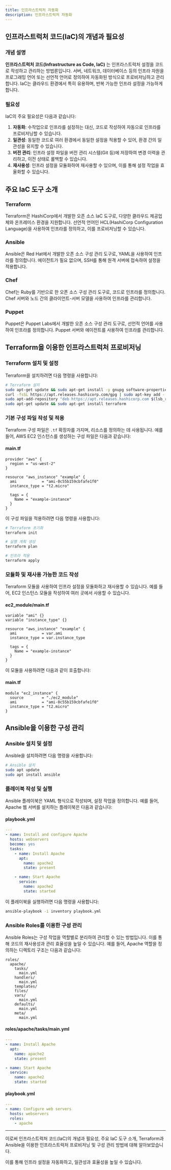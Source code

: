```yaml
---
title: 인프라스트럭처 자동화
description: 인프라스트럭처 자동화
---
```

## 인프라스트럭처 코드(IaC)의 개념과 필요성

### 개념 설명

**인프라스트럭처 코드(Infrastructure as Code, IaC)** 는 인프라스트럭처 설정을 코드로 작성하고 관리하는 방법론입니다. 서버, 네트워크, 데이터베이스 등의 인프라 자원을 프로그래밍 언어 또는 선언적 언어로 정의하여 자동화된 방식으로 프로비저닝하고 관리합니다. IaC는 클라우드 환경에서 특히 유용하며, 반복 가능한 인프라 설정을 가능하게 합니다.

### 필요성

IaC의 주요 필요성은 다음과 같습니다:

1. **자동화**: 수작업으로 인프라를 설정하는 대신, 코드로 작성하여 자동으로 인프라를 프로비저닝할 수 있습니다.
2. **일관성**: 동일한 코드로 여러 환경에서 동일한 설정을 적용할 수 있어, 환경 간의 일관성을 유지할 수 있습니다.
3. **버전 관리**: 인프라 설정 파일을 버전 관리 시스템(Git 등)에 저장하여 변경 이력을 관리하고, 이전 상태로 롤백할 수 있습니다.
4. **재사용성**: 인프라 설정을 모듈화하여 재사용할 수 있으며, 이를 통해 설정 작업을 효율화할 수 있습니다.

## 주요 IaC 도구 소개

### Terraform

Terraform은 HashiCorp에서 개발한 오픈 소스 IaC 도구로, 다양한 클라우드 제공업체와 온프레미스 환경을 지원합니다. 선언적 언어인 HCL(HashiCorp Configuration Language)을 사용하여 인프라를 정의하고, 이를 프로비저닝할 수 있습니다.

### Ansible

Ansible은 Red Hat에서 개발한 오픈 소스 구성 관리 도구로, YAML을 사용하여 인프라를 정의합니다. 에이전트가 필요 없으며, SSH를 통해 원격 서버에 접속하여 설정을 적용합니다.

### Chef

Chef는 Ruby를 기반으로 한 오픈 소스 구성 관리 도구로, 코드로 인프라를 정의합니다. Chef 서버와 노드 간의 클라이언트-서버 모델을 사용하여 인프라를 관리합니다.

### Puppet

Puppet은 Puppet Labs에서 개발한 오픈 소스 구성 관리 도구로, 선언적 언어를 사용하여 인프라를 정의합니다. Puppet 서버와 에이전트를 사용하여 인프라를 관리합니다.

## Terraform을 이용한 인프라스트럭처 프로비저닝

### Terraform 설치 및 설정

Terraform을 설치하려면 다음 명령을 사용합니다:

```sh
# Terraform 설치
sudo apt-get update && sudo apt-get install -y gnupg software-properties-common curl
curl -fsSL https://apt.releases.hashicorp.com/gpg | sudo apt-key add -
sudo apt-add-repository "deb https://apt.releases.hashicorp.com $(lsb_release -cs) main"
sudo apt-get update && sudo apt-get install terraform
```

### 기본 구성 파일 작성 및 적용

Terraform 구성 파일은 `.tf` 확장자를 가지며, 리소스를 정의하는 데 사용됩니다. 예를 들어, AWS EC2 인스턴스를 생성하는 구성 파일은 다음과 같습니다:

#### main.tf

```hcl
provider "aws" {
  region = "us-west-2"
}

resource "aws_instance" "example" {
  ami           = "ami-0c55b159cbfafe1f0"
  instance_type = "t2.micro"

  tags = {
    Name = "example-instance"
  }
}
```

이 구성 파일을 적용하려면 다음 명령을 사용합니다:

```sh
# Terraform 초기화
terraform init

# 실행 계획 생성
terraform plan

# 인프라 적용
terraform apply
```

### 모듈화 및 재사용 가능한 코드 작성

Terraform 모듈을 사용하여 인프라 설정을 모듈화하고 재사용할 수 있습니다. 예를 들어, EC2 인스턴스 모듈을 작성하여 여러 곳에서 사용할 수 있습니다.

#### ec2_module/main.tf

```hcl
variable "ami" {}
variable "instance_type" {}

resource "aws_instance" "example" {
  ami           = var.ami
  instance_type = var.instance_type

  tags = {
    Name = "example-instance"
  }
}
```

이 모듈을 사용하려면 다음과 같이 호출합니다:

#### main.tf

```hcl
module "ec2_instance" {
  source        = "./ec2_module"
  ami           = "ami-0c55b159cbfafe1f0"
  instance_type = "t2.micro"
}
```

## Ansible을 이용한 구성 관리

### Ansible 설치 및 설정

Ansible을 설치하려면 다음 명령을 사용합니다:

```sh
# Ansible 설치
sudo apt update
sudo apt install ansible
```

### 플레이북 작성 및 실행

Ansible 플레이북은 YAML 형식으로 작성되며, 설정 작업을 정의합니다. 예를 들어, Apache 웹 서버를 설치하는 플레이북은 다음과 같습니다:

#### playbook.yml

```yaml
---
- name: Install and configure Apache
  hosts: webservers
  become: yes
  tasks:
    - name: Install Apache
      apt:
        name: apache2
        state: present

    - name: Start Apache
      service:
        name: apache2
        state: started
```

이 플레이북을 실행하려면 다음 명령을 사용합니다:

```sh
ansible-playbook -i inventory playbook.yml
```

### Ansible Roles를 이용한 구성 관리

Ansible Roles는 구성 작업을 역할별로 분리하여 관리할 수 있는 방법입니다. 이를 통해 코드의 재사용성과 관리 효율성을 높일 수 있습니다. 예를 들어, Apache 역할을 정의하는 디렉토리 구조는 다음과 같습니다:

```
roles/
  apache/
    tasks/
      main.yml
    handlers/
      main.yml
    templates/
    files/
    vars/
      main.yml
    defaults/
      main.yml
    meta/
      main.yml
```

#### roles/apache/tasks/main.yml

```yaml
---
- name: Install Apache
  apt:
    name: apache2
    state: present

- name: Start Apache
  service:
    name: apache2
    state: started
```

#### playbook.yml

```yaml
---
- name: Configure web servers
  hosts: webservers
  roles:
    - apache
```

---

이로써 인프라스트럭처 코드(IaC)의 개념과 필요성, 주요 IaC 도구 소개, Terraform과 Ansible을 이용한 인프라스트럭처 프로비저닝 및 구성 관리 방법에 대해 알아보았습니다. 

이를 통해 인프라 설정을 자동화하고, 일관성과 효율성을 높일 수 있습니다.